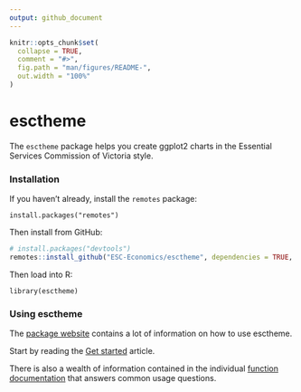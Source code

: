 ```yaml
---
output: github_document
---
```


<!-- README.md is generated from README.Rmd. Please edit that file -->

```r
knitr::opts_chunk$set(
  collapse = TRUE,
  comment = "#>",
  fig.path = "man/figures/README-",
  out.width = "100%"
)
```

# esctheme

<!-- badges: start -->
<!-- badges: end -->

The `esctheme` package helps you create ggplot2 charts in the Essential Services Commission of Victoria style.

### Installation

If you haven't already, install the `remotes` package:

`install.packages("remotes")`

Then install from GitHub:

``` r
# install.packages("devtools")
remotes::install_github("ESC-Economics/esctheme", dependencies = TRUE, upgrade = "always")
```

Then load into R:

`library(esctheme)`

### Using esctheme

The [package website](https://esc-economics.github.io/esctheme/) contains a lot of information on how to use esctheme.

Start by reading the [Get started](articles/esctheme.html) article.

There is also a wealth of information contained in the individual [function documentation](reference/index.html) that answers common usage questions.

